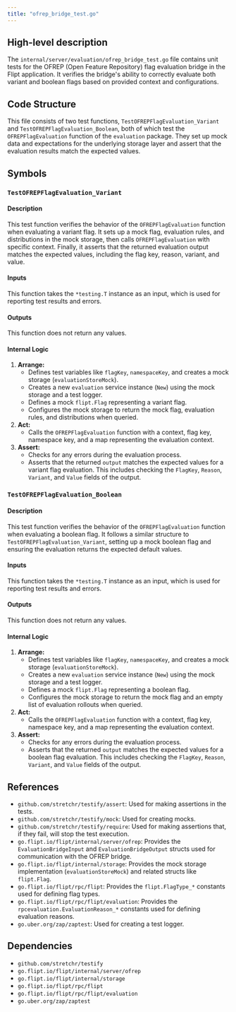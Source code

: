```yaml
---
title: "ofrep_bridge_test.go"
---
```


## High-level description
The `internal/server/evaluation/ofrep_bridge_test.go` file contains unit tests for the OFREP (Open Feature Repository) flag evaluation bridge in the Flipt application. It verifies the bridge's ability to correctly evaluate both variant and boolean flags based on provided context and configurations.

## Code Structure
This file consists of two test functions, `TestOFREPFlagEvaluation_Variant` and `TestOFREPFlagEvaluation_Boolean`, both of which test the `OFREPFlagEvaluation` function of the `evaluation` package. They set up mock data and expectations for the underlying storage layer and assert that the evaluation results match the expected values.

## Symbols

### `TestOFREPFlagEvaluation_Variant`
#### Description
This test function verifies the behavior of the `OFREPFlagEvaluation` function when evaluating a variant flag. It sets up a mock flag, evaluation rules, and distributions in the mock storage, then calls `OFREPFlagEvaluation` with specific context. Finally, it asserts that the returned evaluation output matches the expected values, including the flag key, reason, variant, and value.

#### Inputs
This function takes the `*testing.T` instance as an input, which is used for reporting test results and errors.

#### Outputs
This function does not return any values.

#### Internal Logic
1. **Arrange:**
    - Defines test variables like `flagKey`, `namespaceKey`, and creates a mock storage (`evaluationStoreMock`).
    - Creates a new `evaluation` service instance (`New`) using the mock storage and a test logger.
    - Defines a mock `flipt.Flag` representing a variant flag.
    - Configures the mock storage to return the mock flag, evaluation rules, and distributions when queried.
2. **Act:**
    - Calls the `OFREPFlagEvaluation` function with a context, flag key, namespace key, and a map representing the evaluation context.
3. **Assert:**
    - Checks for any errors during the evaluation process.
    - Asserts that the returned `output` matches the expected values for a variant flag evaluation. This includes checking the `FlagKey`, `Reason`, `Variant`, and `Value` fields of the output.

### `TestOFREPFlagEvaluation_Boolean`
#### Description
This test function verifies the behavior of the `OFREPFlagEvaluation` function when evaluating a boolean flag. It follows a similar structure to `TestOFREPFlagEvaluation_Variant`, setting up a mock boolean flag and ensuring the evaluation returns the expected default values.

#### Inputs
This function takes the `*testing.T` instance as an input, which is used for reporting test results and errors.

#### Outputs
This function does not return any values.

#### Internal Logic
1. **Arrange:**
    - Defines test variables like `flagKey`, `namespaceKey`, and creates a mock storage (`evaluationStoreMock`).
    - Creates a new `evaluation` service instance (`New`) using the mock storage and a test logger.
    - Defines a mock `flipt.Flag` representing a boolean flag.
    - Configures the mock storage to return the mock flag and an empty list of evaluation rollouts when queried.
2. **Act:**
    - Calls the `OFREPFlagEvaluation` function with a context, flag key, namespace key, and a map representing the evaluation context.
3. **Assert:**
    - Checks for any errors during the evaluation process.
    - Asserts that the returned `output` matches the expected values for a boolean flag evaluation. This includes checking the `FlagKey`, `Reason`, `Variant`, and `Value` fields of the output.


## References
- `github.com/stretchr/testify/assert`: Used for making assertions in the tests.
- `github.com/stretchr/testify/mock`: Used for creating mocks.
- `github.com/stretchr/testify/require`: Used for making assertions that, if they fail, will stop the test execution.
- `go.flipt.io/flipt/internal/server/ofrep`:  Provides the `EvaluationBridgeInput` and `EvaluationBridgeOutput` structs used for communication with the OFREP bridge.
- `go.flipt.io/flipt/internal/storage`: Provides the mock storage implementation (`evaluationStoreMock`) and related structs like `flipt.Flag`.
- `go.flipt.io/flipt/rpc/flipt`: Provides the `flipt.FlagType_*` constants used for defining flag types.
- `go.flipt.io/flipt/rpc/flipt/evaluation`: Provides the `rpcevaluation.EvaluationReason_*` constants used for defining evaluation reasons.
- `go.uber.org/zap/zaptest`: Used for creating a test logger.

## Dependencies
- `github.com/stretchr/testify`
- `go.flipt.io/flipt/internal/server/ofrep`
- `go.flipt.io/flipt/internal/storage`
- `go.flipt.io/flipt/rpc/flipt`
- `go.flipt.io/flipt/rpc/flipt/evaluation`
- `go.uber.org/zap/zaptest` 
